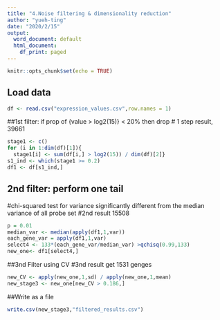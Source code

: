 ```yaml
---
title: "4.Noise filtering & dimensionality reduction"
author: "yueh-ting"
date: "2020/2/15"
output:
  word_document: default
  html_document:
    df_print: paged
---
```


```r
knitr::opts_chunk$set(echo = TRUE)
```


## Load data
```r
df <- read.csv("expression_values.csv",row.names = 1)
```

##1st filter: if prop of {value > log2(15)} < 20% then drop 
# 1 step result, 39661
```r
stage1 <- c()
for (i in 1:dim(df)[1]){
  stage1[i] <- sum(df[i,] > log2(15)) / dim(df)[2]}
s1_ind <- which(stage1 >= 0.2)
df1 <- df[s1_ind,]
```

## 2nd filter: perform one tail 
#chi-squared test for variance significantly different from the median variance of all probe set
#2nd result 15508
```r
p = 0.01
median_var <- median(apply(df1,1,var))
each_gene_var = apply(df1,1,var)
select4 <- 133*(each_gene_var/median_var) >qchisq(0.99,133)
new_one<- df1[select4,]
```

##3nd Filter using CV
#3nd result get 1531 genges
```r
new_CV <- apply(new_one,1,sd) / apply(new_one,1,mean)
new_stage3 <- new_one[new_CV > 0.186,]

```

##Write as a file
```r

write.csv(new_stage3,"filtered_results.csv")
```

